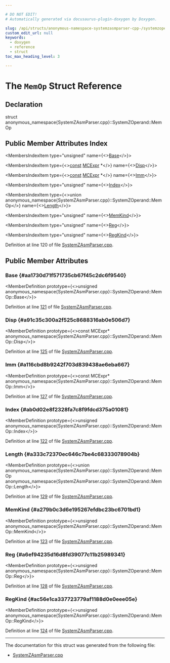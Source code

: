 ```yaml
---

# DO NOT EDIT!
# Automatically generated via docusaurus-plugin-doxygen by Doxygen.

slug: /api/structs/anonymous-namespace-systemzasmparser-cpp-/systemzoperand/memop
custom_edit_url: null
keywords:
  - doxygen
  - reference
  - struct
toc_max_heading_level: 3

---
```





# The `MemOp` Struct Reference

<DoxygenPage pluginConfig={pluginConfig}>



## Declaration

<CodeBlock>struct anonymous_namespace{SystemZAsmParser.cpp}::SystemZOperand::MemOp</CodeBlock>

## Public Member Attributes Index

<MembersIndex>

<MembersIndexItem
  type="unsigned"
  name={<><a href="#aa1730d71f571735cb67f45c2dc6f9540">Base</a></>}>
</MembersIndexItem>

<MembersIndexItem
  type={<><a href="/docs/api/files/lib/lib/target/lib/target/aarch64/aarch64promoteconstant-cpp/#a90f8350fecae261c25be85d38b451bff">const</a> <a href="/docs/api/classes/llvm/mcexpr">MCExpr</a> &#42;</>}
  name={<><a href="#a91c35c300a2f525c8688316ab0e506d7">Disp</a></>}>
</MembersIndexItem>

<MembersIndexItem
  type={<><a href="/docs/api/files/lib/lib/target/lib/target/aarch64/aarch64promoteconstant-cpp/#a90f8350fecae261c25be85d38b451bff">const</a> <a href="/docs/api/classes/llvm/mcexpr">MCExpr</a> &#42;</>}
  name={<><a href="#a116cbd8b9242f703d839438ae6eba667">Imm</a></>}>
</MembersIndexItem>

<MembersIndexItem
  type="unsigned"
  name={<><a href="#ab0d02e8f2328fa7c8f9fdcd375a01081">Index</a></>}>
</MembersIndexItem>

<MembersIndexItem
  type={<>union anonymous&#95;namespace&#123;SystemZAsmParser.cpp&#125;::SystemZOperand::MemOp</>}
  name={<><a href="#a333c72370ec646c7be4c68333078904b">Length</a></>}>
</MembersIndexItem>

<MembersIndexItem
  type="unsigned"
  name={<><a href="#a279b0c3d6e195267efdbc23bc6701bd1">MemKind</a></>}>
</MembersIndexItem>

<MembersIndexItem
  type="unsigned"
  name={<><a href="#a6ef94235d16d8fd39077c11b25989341">Reg</a></>}>
</MembersIndexItem>

<MembersIndexItem
  type="unsigned"
  name={<><a href="#ac56e1ca337723779af1188d0e0eee05e">RegKind</a></>}>
</MembersIndexItem>

</MembersIndex>


Definition at line 120 of file <a href="/docs/api/files/lib/lib/target/lib/target/systemz/lib/target/systemz/asmparser/systemzasmparser-cpp">SystemZAsmParser.cpp</a>.

<SectionDefinition>

## Public Member Attributes

### Base {#aa1730d71f571735cb67f45c2dc6f9540}

<MemberDefinition
  prototype={<>unsigned anonymous&#95;namespace&#123;SystemZAsmParser.cpp&#125;::SystemZOperand::MemOp::Base</>}>

Definition at line <a href="/docs/api/files/lib/lib/target/lib/target/systemz/lib/target/systemz/asmparser/systemzasmparser-cpp/#l00121">121</a> of file <a href="/docs/api/files/lib/lib/target/lib/target/systemz/lib/target/systemz/asmparser/systemzasmparser-cpp">SystemZAsmParser.cpp</a>.
</MemberDefinition>

### Disp {#a91c35c300a2f525c8688316ab0e506d7}

<MemberDefinition
  prototype={<>const MCExpr&#42; anonymous&#95;namespace&#123;SystemZAsmParser.cpp&#125;::SystemZOperand::MemOp::Disp</>}>

Definition at line <a href="/docs/api/files/lib/lib/target/lib/target/systemz/lib/target/systemz/asmparser/systemzasmparser-cpp/#l00125">125</a> of file <a href="/docs/api/files/lib/lib/target/lib/target/systemz/lib/target/systemz/asmparser/systemzasmparser-cpp">SystemZAsmParser.cpp</a>.
</MemberDefinition>

### Imm {#a116cbd8b9242f703d839438ae6eba667}

<MemberDefinition
  prototype={<>const MCExpr&#42; anonymous&#95;namespace&#123;SystemZAsmParser.cpp&#125;::SystemZOperand::MemOp::Imm</>}>

Definition at line <a href="/docs/api/files/lib/lib/target/lib/target/systemz/lib/target/systemz/asmparser/systemzasmparser-cpp/#l00127">127</a> of file <a href="/docs/api/files/lib/lib/target/lib/target/systemz/lib/target/systemz/asmparser/systemzasmparser-cpp">SystemZAsmParser.cpp</a>.
</MemberDefinition>

### Index {#ab0d02e8f2328fa7c8f9fdcd375a01081}

<MemberDefinition
  prototype={<>unsigned anonymous&#95;namespace&#123;SystemZAsmParser.cpp&#125;::SystemZOperand::MemOp::Index</>}>

Definition at line <a href="/docs/api/files/lib/lib/target/lib/target/systemz/lib/target/systemz/asmparser/systemzasmparser-cpp/#l00122">122</a> of file <a href="/docs/api/files/lib/lib/target/lib/target/systemz/lib/target/systemz/asmparser/systemzasmparser-cpp">SystemZAsmParser.cpp</a>.
</MemberDefinition>

### Length {#a333c72370ec646c7be4c68333078904b}

<MemberDefinition
  prototype={<>union anonymous&#95;namespace&#123;SystemZAsmParser.cpp&#125;::SystemZOperand::MemOp anonymous&#95;namespace&#123;SystemZAsmParser.cpp&#125;::SystemZOperand::MemOp::Length</>}>

Definition at line <a href="/docs/api/files/lib/lib/target/lib/target/systemz/lib/target/systemz/asmparser/systemzasmparser-cpp/#l00129">129</a> of file <a href="/docs/api/files/lib/lib/target/lib/target/systemz/lib/target/systemz/asmparser/systemzasmparser-cpp">SystemZAsmParser.cpp</a>.
</MemberDefinition>

### MemKind {#a279b0c3d6e195267efdbc23bc6701bd1}

<MemberDefinition
  prototype={<>unsigned anonymous&#95;namespace&#123;SystemZAsmParser.cpp&#125;::SystemZOperand::MemOp::MemKind</>}>

Definition at line <a href="/docs/api/files/lib/lib/target/lib/target/systemz/lib/target/systemz/asmparser/systemzasmparser-cpp/#l00123">123</a> of file <a href="/docs/api/files/lib/lib/target/lib/target/systemz/lib/target/systemz/asmparser/systemzasmparser-cpp">SystemZAsmParser.cpp</a>.
</MemberDefinition>

### Reg {#a6ef94235d16d8fd39077c11b25989341}

<MemberDefinition
  prototype={<>unsigned anonymous&#95;namespace&#123;SystemZAsmParser.cpp&#125;::SystemZOperand::MemOp::Reg</>}>

Definition at line <a href="/docs/api/files/lib/lib/target/lib/target/systemz/lib/target/systemz/asmparser/systemzasmparser-cpp/#l00128">128</a> of file <a href="/docs/api/files/lib/lib/target/lib/target/systemz/lib/target/systemz/asmparser/systemzasmparser-cpp">SystemZAsmParser.cpp</a>.
</MemberDefinition>

### RegKind {#ac56e1ca337723779af1188d0e0eee05e}

<MemberDefinition
  prototype={<>unsigned anonymous&#95;namespace&#123;SystemZAsmParser.cpp&#125;::SystemZOperand::MemOp::RegKind</>}>

Definition at line <a href="/docs/api/files/lib/lib/target/lib/target/systemz/lib/target/systemz/asmparser/systemzasmparser-cpp/#l00124">124</a> of file <a href="/docs/api/files/lib/lib/target/lib/target/systemz/lib/target/systemz/asmparser/systemzasmparser-cpp">SystemZAsmParser.cpp</a>.
</MemberDefinition>

</SectionDefinition>

<hr/>

The documentation for this struct was generated from the following file:

<ul>
<li><a href="/docs/api/files/lib/lib/target/lib/target/systemz/lib/target/systemz/asmparser/systemzasmparser-cpp">SystemZAsmParser.cpp</a></li>
</ul>

</DoxygenPage>
